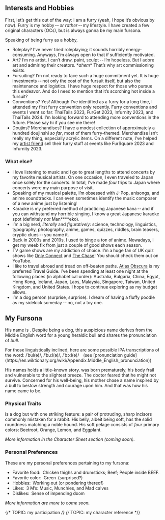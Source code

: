
## Interests and Hobbies

First, let’s get this out of the way:
I am a furry <span class="dimmed">(yeah, I hope it’s obvious by now)</span>.
Furry is my hobby -- _or rather_ -- my lifestyle.
I have created a few original characters (OCs),
but <Bole/> is always gonna be my main fursona.

Speaking of being furry as a hobby,

- <span class="bright font-bold">Roleplay?</span>
  I’ve never tried roleplaying; it sounds horribly energy-consuming.
  Anyways, I’m always open to that if sufficiently motivated.
- <span class="bright font-bold">Art?</span>
  I’m no artist. I can’t draw, paint, sculpt -- I’m hopeless.
  But I adore art and admiring their creators.
  <span class="dimmed">\**ahem*\*</span> That’s why art commissioning exists.
- <span class="bright font-bold">Fursuiting?</span>
  I’m not ready to face such a huge commitment yet.
  It is huge investments -- not only the cost of the fursuit itself,
  but also the maintenance and logistics.
  I have huge respect for those who pursue this endeavor.
  And do I need to mention that it’s scorching hot inside a fursuit?
- <span class="bright font-bold">Conventions?</span>
  Yes! Although I’ve identified as a furry for a long time,
  I attended my first furry convention only recently.
  Furry conventions and events I went so far:
  ThaiTails&nbsp;2023, FurGet&nbsp;2023, Infurnity&nbsp;2023, and ThaiTails&nbsp;2024.
  <span class="dimmed">I’m looking forward to attending more conventions in the future.
  Please say hi if you see me there!</span>
- <span class="bright font-bold">Doujins? Merchandises?</span>
  I have a modest collection of approximately a hundred doujinshi <em class="dimmed">so far</em>,
  most of them furry-themed.
  Merchandise isn’t really my thing, especially acrylic items.
  On a different note, I’ve helped my [artist friend](https://www.facebook.com/Kalon.Ezhno)
  sell their furry stuff at events like FurSquare&nbsp;2023 and Infurnity&nbsp;2023.

### What else?

- I love listening to music and I go to great lengths
to attend concerts by my favorite musical artists.
On one occasion, I even traveled to Japan once solely for the concerts.
In total, I’ve made _four_ trips to Japan where concerts were my main purpose of visit.
- Speaking of my musical palette, I’m obsessed with J-Pop, anisongs, and anime soundtracks.
I can even sometimes identify the music composer of a new anime just by listening!
- Karaoke is my preferred method of practicing Japanese kana -- and
if you can withstand my horrible singing, I know a great Japanese karaoke spot
<span class="dimmed">(definitely _not_ Man****eko)</span>.
- I’m a big nerd, <span class="dimmed">_literally_ and _figuratively_</span>:
science, technology, linguistics, typography, photography, anime, games, quizzes,
riddles, brain teasers, cryptic clues -- you name it.
- Back in 2000s and 2010s, I used to binge a ton of anime.
Nowadays, I get my weeb fix from just a couple of good shows each season.
- TV game shows are my addiction of choice.
I’m a huge fan of UK quiz shows like
[Only Connect](http://www.ukgameshows.com/ukgs/Only_Connect_(2))
and [The Chase](http://www.ukgameshows.com/ukgs/The_Chase)!
<span class="dimmed">You should check them out on YouTube.</span>
- I like to travel abroad and tread on off-beaten paths.
[Atlas Obscura](https://www.atlasobscura.com/articles/all-places-in-the-atlas-on-one-map)
is my preferred Travel Guide.
I’ve been spending at least one night at the following places <span class="dimmed">(in alphabetical order)</span>:
Australia, Bulgaria, China, Egypt, Hong Kong, Iceland, Japan, Laos,
Malaysia, Singapore, Taiwan, United Kingdom, and United States.
I hope to continue exploring as my budget allows.
- I’m a dog person <span class="dimmed">(surprise, surprise)</span>.
I dream of having a fluffy poodle as my sidekick someday -- no, not a toy one.


## My Fursona

His name is <Bole />. Despite being a dog,
this auspicious name derives from the Middle English word for a young heraldic bull
and shares the pronunciation of <em>bull</em>.

<p class="dimmed mx-6 text-sm/6">
    For those linguistically inclined, here are some possible IPA transcriptions
    of the word:
    <span class="ipa">/ˈbul(ə)/</span>,
    <span class="ipa">/ˈbuːl(ə)/</span>,
    <span class="ipa">/ˈbɔːl(ə)/</span>&emsp;(see [pronunciation
    guide](https://en.wiktionary.org/wiki/Appendix:Middle_English_pronunciation))
</p>

His names holds a little-known story. <Bole /> was born prematurely, his body
frail and vulnerable to the slightest breeze. The doctor feared that he might
not survive. Concerned for his well-being, his mother chose a name inspired by
a bull to bestow strength and courage upon him. And that was how his name came
to be.

### Physical Traits

<Bole/> is a dog but with one striking feature:
a pair of protruding, sharp incisors commonly mistaken for a rabbit.
His belly, albeit being soft, has the solid roundness matching a noble hound.
His soft pelage consists of _four_ primary colors:
<span class="text-beetroot-500">Beetroot</span>,
<span class="text-orange-300">Orange</span>,
<span class="text-lemon-400">Lemon</span>, and
<span class="text-eggplant-500">Eggplant</span>.

_More information in the Character Sheet section (coming soon)._

### Personal Preferences

These are my personal preferences pertaining to my fursona:

- <span class="bright font-bold">Favorite food:</span> Chicken thighs and drumsticks; Beef; People inside BEEF.
- <span class="bright font-bold">Favorite color:</span> Green <span class="dimmed">(surprised?)</span>
- <span class="bright font-bold">Hobbies:</span> Working out (or pondering thereof)
- <span class="bright font-bold">Likes:</span> 3 M’s: Music, Munchies, and Mad calves
- <span class="bright font-bold">Dislikes:</span> Sense of impending doom

_More information are more to come soon._


{/* TOPIC: my participation */}
{/* TOPIC: my character reference */}
